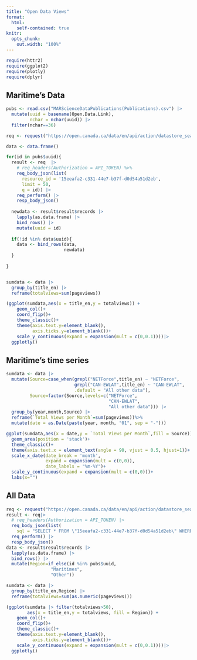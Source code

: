 ```yaml
---
title: "Open Data Views"
format: 
  html:
    self-contained: true
knitr:
  opts_chunk:
    out.width: "100%"
---
```


```r
require(httr2)
require(ggplot2)
require(plotly)
require(dplyr)
```


## Maritime's Data

```r
pubs <- read.csv("MARScienceDataPublications(Publications).csv") |> 
  mutate(uuid = basename(Open.Data.Link),
         nchar = nchar(uuid)) |> 
  filter(nchar==36)

req <- request("https://open.canada.ca/data/en/api/action/datastore_search")

data <- data.frame()

for(id in pubs$uuid){
  result <- req  |>  
    # req_headers(Authorization = API_TOKEN) %>% 
    req_body_json(list(
      resource_id = '15eeafa2-c331-44e7-b37f-d0d54a51d2eb',
      limit = 50,
      q = id)) |> 
    req_perform() |> 
    resp_body_json()
  
  newdata <- result$result$records |> 
    lapply(as.data.frame) |> 
    bind_rows() |> 
    mutate(uuid = id)
  
  if(!id %in% data$uuid){
    data <- bind_rows(data,
                      newdata)
  }
    
}


sumdata <- data |> 
  group_by(title_en) |> 
  reframe(totalviews=sum(pageviews))

(ggplot(sumdata,aes(x = title_en,y = totalviews)) +
    geom_col()+
    coord_flip()+
    theme_classic()+
    theme(axis.text.y=element_blank(),
          axis.ticks.y=element_blank())+
    scale_y_continuous(expand = expansion(mult = c(0,0.1))))|> 
  ggplotly()
```
## Maritime's time series

```r
sumdata <- data |> 
  mutate(Source=case_when(grepl("NETForce",title_en) ~ "NETForce",
                          grepl("CAN-EWLAT",title_en) ~ "CAN-EWLAT",
                          .default = "All other data"),
         Source=factor(Source,levels=c("NETForce",
                                       "CAN-EWLAT",
                                       "All other data"))) |> 
  group_by(year,month,Source) |> 
  reframe(`Total Views per Month`=sum(pageviews))%>%
  mutate(date = as.Date(paste(year, month, "01", sep = "-")))

ggplot(sumdata,aes(x = date,y = `Total Views per Month`,fill = Source)) +
  geom_area(position = 'stack')+
  theme_classic()+
  theme(axis.text.x = element_text(angle = 90, vjust = 0.5, hjust=1))+
  scale_x_date(date_break = 'month',
               expand = expansion(mult = c(0,0)),
               date_labels = "%m-%Y")+
  scale_y_continuous(expand = expansion(mult = c(0,0)))+
  labs(x="")
```


## All Data

```r
req <- request("https://open.canada.ca/data/en/api/action/datastore_search_sql")
result <- req|>
  # req_headers(Authorization = API_TOKEN) |>
  req_body_json(list(
    sql = "SELECT * FROM \"15eeafa2-c331-44e7-b37f-d0d54a51d2eb\" WHERE owner_org LIKE 'dfo-mpo'")) |>
  req_perform() |>
  resp_body_json()
data <- result$result$records |> 
  lapply(as.data.frame) |> 
  bind_rows() |> 
  mutate(Region=if_else(id %in% pubs$uuid,
                 "Maritimes",
                 "Other"))

sumdata <- data |> 
  group_by(title_en,Region) |> 
  reframe(totalviews=sum(as.numeric(pageviews)))

(ggplot(sumdata |> filter(totalviews>50),
        aes(x = title_en,y = totalviews, fill = Region)) +
    geom_col()+
    coord_flip()+
    theme_classic()+
    theme(axis.text.y=element_blank(),
          axis.ticks.y=element_blank())+
    scale_y_continuous(expand = expansion(mult = c(0,0.1))))|> 
  ggplotly()

```

